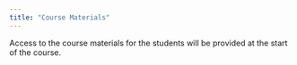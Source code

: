 ```yaml
---
title: "Course Materials"
---
```


Access to the course materials for the students will be provided at the start of the course.
